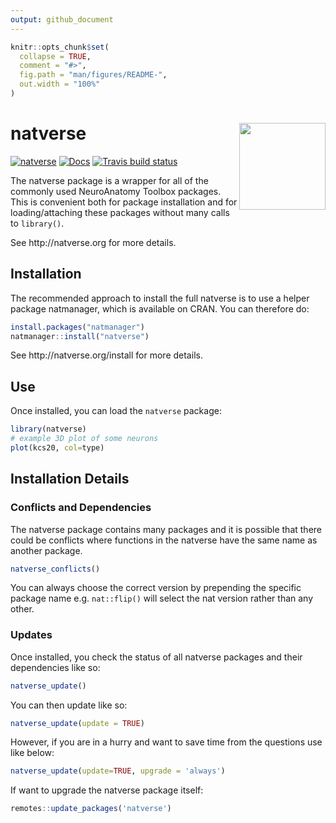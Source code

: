 ```yaml
---
output: github_document
---
```


<!-- README.md is generated from README.Rmd. Please edit that file -->

```r
knitr::opts_chunk$set(
  collapse = TRUE,
  comment = "#>",
  fig.path = "man/figures/README-",
  out.width = "100%"
)
```

# natverse <a href='https://natverse.github.io/'><img src='man/figures/logo.svg' align="right" height="138.5" /></a>

<!-- badges: start -->
[![natverse](https://img.shields.io/badge/natverse-Part%20of%20the%20natverse-a241b6)](https://natverse.github.io)
[![Docs](https://img.shields.io/badge/docs-100%25-brightgreen.svg)](https://natverse.github.io/natverse/reference/)
[![Travis build status](https://travis-ci.org/natverse/natverse.svg?branch=master)](https://travis-ci.org/natverse/natverse)
<!-- badges: end -->

The natverse package is a wrapper for all of the commonly used NeuroAnatomy 
Toolbox packages. This is convenient both for package installation and
for loading/attaching these packages without many calls to `library()`.

See http://natverse.org for more details.

## Installation

The recommended approach to install the full natverse is to use a helper 
package natmanager, which is available on CRAN. You can therefore do:

```r
install.packages("natmanager")
natmanager::install("natverse")
```
See http://natverse.org/install for more details.

## Use
Once installed, you can load the `natverse` package:

```r
library(natverse)
# example 3D plot of some neurons
plot(kcs20, col=type)
```


## Installation Details

### Conflicts and Dependencies

The natverse package contains many packages and it is possible that
there could be conflicts where functions in the natverse have the same
name as another package.

```r
natverse_conflicts()
```

You can always choose the correct version by prepending the specific
package name e.g. `nat::flip()` will select the nat version rather than any other.

### Updates
Once installed, you check the status of all natverse packages and 
their dependencies like so:

```r
natverse_update()
```

You can then update like so:

```r
natverse_update(update = TRUE)
```

However, if you are in a hurry and want to save time from the questions use like below:

```r
natverse_update(update=TRUE, upgrade = 'always')
```

If want to upgrade the natverse package itself:

```r
remotes::update_packages('natverse')
```

